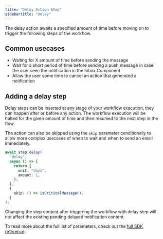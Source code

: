 ```yaml
---
title: "Delay Action Step"
sidebarTitle: "Delay"
---
```


The delay action awaits a specified amount of time before moving on to trigger the following steps of the workflow.

## Common usecases

- Waiting for X amount of time before sending the message
- Wait for a short period of time before sending a push message in case the user seen the notification in the Inbox Component
- Allow the user some time to cancel an action that generated a notification

## Adding a delay step

Delay steps can be inserted at any stage of your workflow execution, they can happen after or before any action. The workflow execution will be halted for the given amount of time and then resumed to the next step in the flow.

The action can also be skipped using the `skip` parameter conditionally to allow more complex usecases of when to wait and when to send an email immediately.

```typescript
await step.delay(
  "delay",
  async () => {
    return {
      unit: "days",
      amount: 1,
    };
  },
  {
    skip: () => isCriticalMessage(),
  }
);
```

<Info>Changing the step content after triggering the workflow with delay step will not affect the existing pending delayed notification content.</Info>

To read more about the full list of parameters, check out the [full SDK reference](/sdks/framework/typescript/steps/delay).